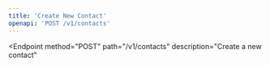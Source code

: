 ```yaml
---
title: 'Create New Contact'
openapi: 'POST /v1/contacts'
---
```


<Endpoint
  method="POST"
  path="/v1/contacts"
  description="Create a new contact"
>
  <RequestBody
    description="Create a new contact"
    required
    contentType="application/json"
    schemaRef="#/components/schemas/NewCall"
  />
  <ResponseFields>
    <ResponseField
      status="200"
      description="AI phone call response"
      contentType="application/json"
      schemaRef="#/components/schemas/CallResponse"
    />
    <ResponseField
      status="400"
      description="Unexpected error"
      contentType="application/json"
      schemaRef="#/components/schemas/Error"
    />
  </ResponseFields>
</Endpoint>
